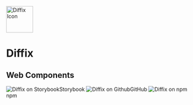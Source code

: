 
<Meta title="Welcome" />

<img src={icon} alt="Diffix Icon" width="72" />
<Unstyled>
  <h1>Diffix</h1>
  <h2>Web Components</h2>
</Unstyled>
<div className="links">
  <dfx-button href="https://www.diffix.dev" target="_blank"><img slot="start" src={storybook} alt="Diffix on Storybook" />Storybook</dfx-button>
  <dfx-button href="https://github.com/dominikfryc/diffix-test" target="_blank"><img slot="start" src={github} alt="Diffix on Github" />GitHub</dfx-button>
  <dfx-button href="https://www.npmjs.com/package/diffix-test" target="_blank"><img slot="start" src={npm} alt="Diffix on npm" />npm</dfx-button>
</div>

<style>
  {`
  .sbdocs-content {
    display: grid;
    justify-items: center;
    align-content: center;
  }

  h1,
  h2 {
    font-family: var(--dfx-font-family);
    margin: 0;
    text-align: center;
  }

  h1 {
    font-size: 8rem;
    letter-spacing: -0.45rem;
    padding-right: 1rem;
  }

  h2 {
    color: #6C7793;
    font-size: 1.2rem;
    font-weight: 400;
    letter-spacing: 0.5rem;
    text-transform: uppercase;
  }

  .sb-unstyled {
    margin-block: 1.5rem 2.5rem;
  }

  .links {
    display: flex;
    gap: 0.5rem;

    img {
      width: 1.25rem;
      max-width: none;
    }
  }
  `}
</style>
